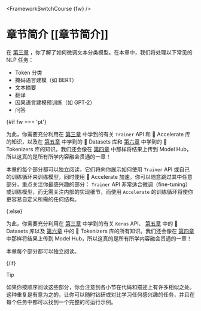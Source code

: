 <FrameworkSwitchCourse {fw} />

# 章节简介 [[章节简介]]

在 [第三章](/course/chapter3) ，你了解了如何微调文本分类模型。在本章中，我们将处理以下常见的 NLP 任务：

- Token 分类
- 掩码语言建模（如 BERT）
- 文本摘要
- 翻译
- 因果语言建模预训练（如 GPT-2）
- 问答

{#if fw === 'pt'}

为此，你需要充分利用在 [第三章](/course/chapter3) 中学到的有关 `Trainer` API 和 🤗 Accelerate 库的知识，以及在 [第五章](/course/chapter5) 中学到的 🤗 Datasets 库和 [第六章](/course/chapter6) 中学到的 🤗 Tokenizers 库的知识。我们还会像在 [第四章](/course/chapter4) 中那样将结果上传到 Model Hub，所以这真的是所有所学内容融会贯通的一章！

本章的每个部分都可以独立阅读，它们将向你展示如何使用 `Trainer` API 或自己的训练循环来训练模型，同时使用 🤗 Accelerate 加速。你可以随意跳过其中任意部分，重点关注你最感兴趣的部分： `Trainer` API 非常适合微调（fine-tuning）或训练模型，而无需关注内部的实现细节，而使用 `Accelerate` 的训练循环将使你更容易自定义所需的任何结构。

{:else}

为此，你需要充分利用在 [第三章](/course/chapter3) 中学到的有关 `Keras` API、 [第五章](/course/chapter5) 中的 🤗 Datasets 库以及 [第六章](/course/chapter6) 中的 🤗 Tokenizers 库的所有知识。我们还会像在 [第四章](/course/chapter4) 中那样将结果上传到 Model Hub，所以这真的是所有所学内容融会贯通的一章！

本章每个部分都可以独立阅读。

{/if}


> [!TIP]
> 如果你按顺序阅读这些部分，你会注意到各小节在代码和描述上有许多相似之处。这种重复是有意为之的，让你可以随时钻研或对比学习任何感兴趣的任务，并且在每个任务中都可以找到一个完整的可运行示例。
